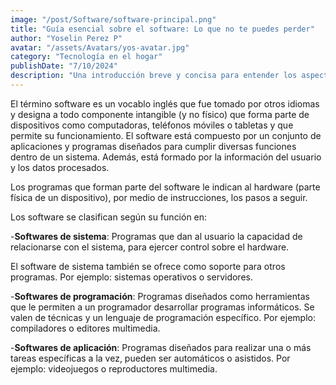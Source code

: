 ```yaml
---
image: "/post/Software/software-principal.png"
title: "Guía esencial sobre el software: Lo que no te puedes perder"
author: "Yoselin Perez P"
avatar: "/assets/Avatars/yos-avatar.jpg"
category: "Tecnología en el hogar"
publishDate: "7/10/2024"
description: "Una introducción breve y concisa para entender los aspectos clave del software, desde su definición hasta su impacto en la vida diaria. "
---
```


<Parrafo>
El término software es un vocablo inglés que fue tomado por otros idiomas y designa a todo componente intangible (y no físico) que forma parte de dispositivos como computadoras, teléfonos móviles o tabletas y que permite su funcionamiento. El software está compuesto por un conjunto de aplicaciones y programas diseñados para cumplir diversas funciones dentro de un sistema. Además, está formado por la información del usuario y los datos procesados.

Los programas que forman parte del software le indican al hardware (parte física de un dispositivo), por medio de instrucciones, los pasos a seguir.

</Parrafo>

<ImageMDX src="/post/Software/software1.jpg" alt="software" width={800} height={400} />

<Parrafo>
Los software se clasifican según su función en:

-**Softwares de sistema**: Programas que dan al usuario la capacidad de relacionarse con el sistema, para ejercer control sobre el hardware.

El software de sistema también se ofrece como soporte para otros programas. Por ejemplo: sistemas operativos o servidores.

-**Softwares de programación**: Programas diseñados como herramientas que le permiten a un programador desarrollar programas informáticos. Se valen de técnicas y un lenguaje de programación específico. Por ejemplo: compiladores o editores multimedia.

-**Softwares de aplicación**: Programas diseñados para realizar una o más tareas específicas a la vez, pueden ser automáticos o asistidos. Por ejemplo: videojuegos o reproductores multimedia.

</Parrafo>

<YouTubeVideo url="https://www.youtube.com/watch?v=KysawushRV8" />
